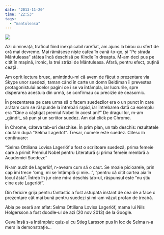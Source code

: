 ```yaml
---
date: "2013-11-20"
time: "22:53"
tags:
  - "mantuleasa"
---
```


![](media/67588626749.jpg)

::: caption
Azi dimineață, traficul fiind inexplicabil rarefiat, am ajuns la birou cu sfert de oră mai devreme. Mai rămăsese niște cafea în cană-to-go, și "Pe strada Mântuleasa" stătea încă deschisă pe Kindle în dreapta. M-am deci pus pe citit în mașină, ironic, la trei străzi de Mântuleasa. Afară, pentru efect, puțină ceață.

Am oprit lectura brusc, amintindu-mi că avem de făcut o prezentare via Skype unor suedezi, taman când în carte un domn Beldiman îi prevestea protagonistului acelor pagini ce i se va întâmpla, iar lucrurile, spre disperarea acestuia din urmă, se confirmau cu precizie de ceasornic.

În prezentarea pe care urma să o facem suedezilor era o un punct în care arătam cum se răspunde la întrebări rapid, iar întrebarea dată ca exemplu era "Cine a câștigat premiul Nobel în acest an?" De dragul lor, m-am \_gândit\_ să pun și un scriitor suedez. Am dat click pe Chrome.

În Chrome, câteva tab-uri deschise. În prim plan, un tab deschis: rezultatele căutării după "Selma Lagerlöf". Tresar, numele este suedez. Citesc în continuare:

"Selma Ottiliana Lovisa Lagerlöf a fost o scriitoare suedeză, prima femeie care a primit Premiul Nobel pentru Literatură și prima femeie membră a Academiei Suedeze"

N-am auzit de Lagerlöf, n-aveam cum să o caut. Se moaie picioarele, prin cap îmi trece "omg, mi se întâmplă și mie...", "pentru că citit cartea aia în locul ăsta". Întreb în jur cine mi-a deschis tab-ul, răspunsul este "nu știu cine este Lagerlöf".

Din fericire grija pentru fantastic a fost astupată instant de cea de a face o prezentare cât mai bună pentru suedezi și mi-am văzut profan de treabă.

Abia pe seară am aflat: Selma Ottiliana Lovisa Lagerlöf, mama lui Nils Holgersson a fost doodle-ul de azi (20 nov 2013) de la Google.

Ceva însă s-a întâmplat: quiz-ul cu Stieg Larsson pus în loc de Selma n-a mers la demonstrație...
:::